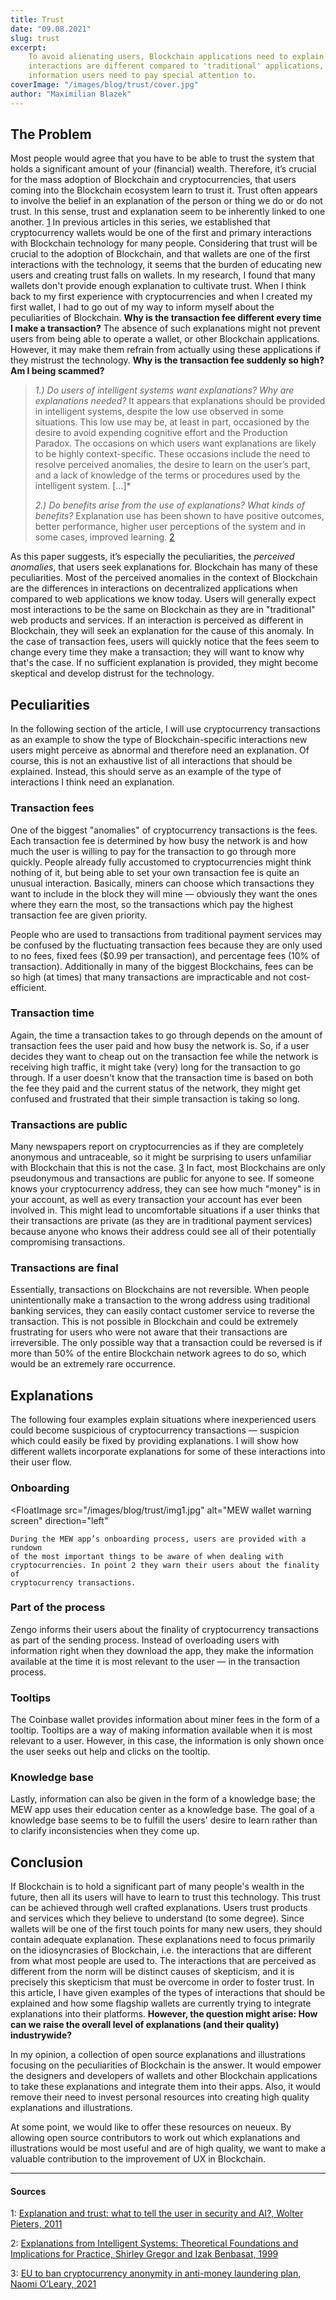```yaml
---
title: Trust
date: "09.08.2021"
slug: trust
excerpt:
    To avoid alienating users, Blockchain applications need to explain why
    interactions are different compared to 'traditional' applications, and which
    information users need to pay special attention to.
coverImage: "/images/blog/trust/cover.jpg"
author: "Maximilian Blazek"
---
```


## The Problem

Most people would agree that you have to be able to trust the system that holds
a significant amount of your (financial) wealth. Therefore, it’s crucial for the
mass adoption of Blockchain and cryptocurrencies, that users coming into the
Blockchain ecosystem learn to trust it. Trust often appears to involve the
belief in an explanation of the person or thing we do or do not trust. In this
sense, trust and explanation seem to be inherently linked to one another.
[1](#1) In previous articles in this series, we established that cryptocurrency
wallets would be one of the first and primary interactions with Blockchain
technology for many people. Considering that trust will be crucial to the
adoption of Blockchain, and that wallets are one of the first interactions with
the technology, it seems that the burden of educating new users and creating
trust falls on wallets. In my research, I found that many wallets don't provide
enough explanation to cultivate trust. When I think back to my first experience
with cryptocurrencies and when I created my first wallet, I had to go out of my
way to inform myself about the peculiarities of Blockchain. **Why is the
transaction fee different every time I make a transaction?** The absence of such
explanations might not prevent users from being able to operate a wallet, or
other Blockchain applications. However, it may make them refrain from actually
using these applications if they mistrust the technology. **Why is the
transaction fee suddenly so high? Am I being scammed?**

> _1.) Do users of intelligent systems want explanations? Why are explanations
> needed?_ It appears that explanations should be provided in intelligent
> systems, despite the low use observed in some situations. This low use may be,
> at least in part, occasioned by the desire to avoid expending cognitive effort
> and the Production Paradox. The occasions on which users want explanations are
> likely to be highly context-specific. These occasions include the need to
> resolve perceived anomalies, the desire to learn on the user’s part, and a
> lack of knowledge of the terms or procedures used by the intelligent system.
> \[...\]\*
>
> _2.) Do benefits arise from the use of explanations? What kinds of benefits?_
> Explanation use has been shown to have positive outcomes, better performance,
> higher user perceptions of the system and in some cases, improved learning.
> [2](#2)

As this paper suggests, it’s especially the peculiarities, the _perceived
anomalies_, that users seek explanations for. Blockchain has many of these
peculiarities. Most of the perceived anomalies in the context of Blockchain are
the differences in interactions on decentralized applications when compared to
web applications we know today. Users will generally expect most interactions to
be the same on Blockchain as they are in "traditional" web products and
services. If an interaction is perceived as different in Blockchain, they will
seek an explanation for the cause of this anomaly. In the case of transaction
fees, users will quickly notice that the fees seem to change every time they
make a transaction; they will want to know why that's the case. If no sufficient
explanation is provided, they might become skeptical and develop distrust for
the technology.

## Peculiarities

In the following section of the article, I will use cryptocurrency transactions
as an example to show the type of Blockchain-specific interactions new users
might perceive as abnormal and therefore need an explanation. Of course, this is
not an exhaustive list of all interactions that should be explained. Instead,
this should serve as an example of the type of interactions I think need an
explanation.

### Transaction fees

One of the biggest "anomalies" of cryptocurrency transactions is the fees. Each
transaction fee is determined by how busy the network is and how much the user
is willing to pay for the transaction to go through more quickly. People already
fully accustomed to cryptocurrencies might think nothing of it, but being able
to set your own transaction fee is quite an unusual interaction. Basically,
miners can choose which transactions they want to include in the block they will
mine — obviously they want the ones where they earn the most, so the
transactions which pay the highest transaction fee are given priority.

People who are used to transactions from traditional payment services may be
confused by the fluctuating transaction fees because they are only used to no
fees, fixed fees ($0.99 per transaction), and percentage fees (10% of
transaction). Additionally in many of the biggest Blockchains, fees can be so
high (at times) that many transactions are impracticable and not cost-efficient.

### Transaction time

Again, the time a transaction takes to go through depends on the amount of
transaction fees the user paid and how busy the network is. So, if a user
decides they want to cheap out on the transaction fee while the network is
receiving high traffic, it might take (very) long for the transaction to go
through. If a user doesn't know that the transaction time is based on both the
fee they paid and the current status of the network, they might get confused and
frustrated that their simple transaction is taking so long.

### Transactions are public

Many newspapers report on cryptocurrencies as if they are completely anonymous
and untraceable, so it might be surprising to users unfamiliar with Blockchain
that this is not the case. [3](#3) In fact, most Blockchains are only
pseudonymous and transactions are public for anyone to see. If someone knows
your cryptocurrency address, they can see how much "money" is in your account,
as well as every transaction your account has ever been involved in. This might
lead to uncomfortable situations if a user thinks that their transactions are
private (as they are in traditional payment services) because anyone who knows
their address could see all of their potentially compromising transactions.

### Transactions are final

Essentially, transactions on Blockchains are not reversible. When people
unintentionally make a transaction to the wrong address using traditional
banking services, they can easily contact customer service to reverse the
transaction. This is not possible in Blockchain and could be extremely
frustrating for users who were not aware that their transactions are
irreversible. The only possible way that a transaction could be reversed is if
more than 50% of the entire Blockchain network agrees to do so, which would be
an extremely rare occurrence.

## Explanations

The following four examples explain situations where inexperienced users could
become suspicious of cryptocurrency transactions — suspicion which could easily
be fixed by providing explanations. I will show how different wallets
incorporate explanations for some of these interactions into their user flow.

### Onboarding

<FloatImage
    src="/images/blog/trust/img1.jpg"
    alt="MEW wallet warning screen"
    direction="left"
>
    During the MEW app’s onboarding process, users are provided with a rundown
    of the most important things to be aware of when dealing with
    cryptocurrencies. In point 2 they warn their users about the finality of
    cryptocurrency transactions.
</FloatImage>

### Part of the process

<FloatImage src="/images/blog/trust/img2.jpg" direction="right">
    Zengo informs their users about the finality of cryptocurrency transactions
    as part of the sending process. Instead of overloading users with
    information right when they download the app, they make the information
    available at the time it is most relevant to the user — in the transaction
    process.
</FloatImage>

### Tooltips

<FloatImage src="/images/blog/trust/img3.jpg" direction="left">
    The Coinbase wallet provides information about miner fees in the form of a
    tooltip. Tooltips are a way of making information available when it is most
    relevant to a user. However, in this case, the information is only shown
    once the user seeks out help and clicks on the tooltip.
</FloatImage>

### Knowledge base

<FloatImage src="/images/blog/trust/img4.jpg" direction="right">
    Lastly, information can also be given in the form of a knowledge base; the
    MEW app uses their education center as a knowledge base. The goal of a
    knowledge base seems to be to fulfill the users' desire to learn rather than
    to clarify inconsistencies when they come up.
</FloatImage>

## Conclusion

If Blockchain is to hold a significant part of many people's wealth in the
future, then all its users will have to learn to trust this technology. This
trust can be achieved through well crafted explanations. Users trust products
and services which they believe to understand (to some degree). Since wallets
will be one of the first touch points for many new users, they should contain
adequate explanation. These explanations need to focus primarily on the
idiosyncrasies of Blockchain, i.e. the interactions that are different from what
most people are used to. The interactions that are perceived as different from
the norm will be distinct causes of skepticism, and it is precisely this
skepticism that must be overcome in order to foster trust. In this article, I
have given examples of the types of interactions that should be explained and
how some flagship wallets are currently trying to integrate explanations into
their platforms. **However, the question might arise: How can we raise the
overall level of explanations (and their quality) industrywide?**

In my opinion, a collection of open source explanations and illustrations
focusing on the peculiarities of Blockchain is the answer. It would empower the
designers and developers of wallets and other Blockchain applications to take
these explanations and integrate them into their apps. Also, it would remove
their need to invest personal resources into creating high quality explanations
and illustrations.

At some point, we would like to offer these resources on neueux. By allowing
open source contributors to work out which explanations and illustrations would
be most useful and are of high quality, we want to make a valuable contribution
to the improvement of UX in Blockchain.

---

#### Sources

1: <a name="1" href="https://doi.org/10.1007/s10676-010-9253-3">Explanation and
trust: what to tell the user in security and AI?, Wolter Pieters, 2011</a>

2: <a name="2" href="https://doi.org/10.2307/249487">Explanations from
Intelligent Systems: Theoretical Foundations and Implications for Practice,
Shirley Gregor and Izak Benbasat, 1999</a>

3:
<a name="3" href="https://www.irishtimes.com/business/economy/eu-to-ban-cryptocurrency-anonymity-in-anti-money-laundering-plan-1.4626129">EU
to ban cryptocurrency anonymity in anti-money laundering plan, Naomi O’Leary,
2021</a>
